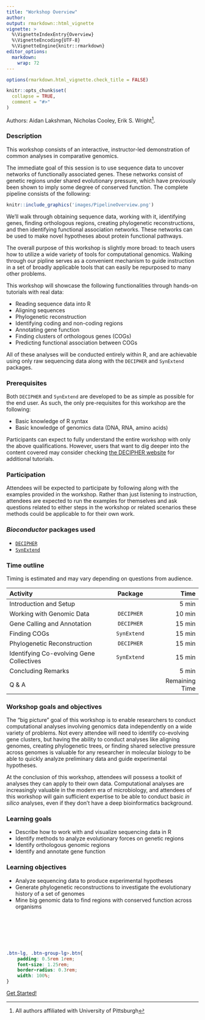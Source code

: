 ```yaml
---
title: "Workshop Overview"
author:
output: rmarkdown::html_vignette
vignette: >
  %\VignetteIndexEntry{Overview}
  %\VignetteEncoding{UTF-8}
  %\VignetteEngine{knitr::rmarkdown}
editor_options: 
  markdown: 
    wrap: 72
---
```

```r
options(rmarkdown.html_vignette.check_title = FALSE)
```

```r
knitr::opts_chunk$set(
  collapse = TRUE,
  comment = "#>"
)
```
Authors: Aidan Lakshman, Nicholas Cooley, Erik S. Wright[^1].

[^1]: All authors affiliated with University of Pittsburgh

### Description

This workshop consists of an interactive, instructor-led demonstration of common
analyses in comparative genomics. 

The immediate goal of this session is to use sequence data to uncover networks of 
functionally associated genes. These networks consist of genetic regions under 
shared evolutionary pressure, which have previously been shown to imply some 
degree of conserved function. The complete pipeline consists of the following:

```r
knitr::include_graphics('images/PipelineOverview.png')
```

We'll walk through obtaining sequence data, working with it, identifying genes,
finding orthologous regions, creating phylogenetic reconstructions, and then
identifying functional association networks. These networks can be used to make
novel hypotheses about protein functional pathways.

The overall purpose of this workshop is slightly more broad: to teach 
users how to utilize a wide variety of tools for computational genomics. Walking
through our pipline serves as a convenient mechanism to guide instruction in a set
of broadly applicable tools that can easily be repurposed to many other problems.

This workshop will showcase the following functionalities through hands-on tutorials
with real data:

- Reading sequence data into R
- Aligning sequences
- Phylogenetic reconstruction
- Identifying coding and non-coding regions
- Annotating gene function
- Finding clusters of orthologous genes (COGs)
- Predicting functional association between COGs

All of these analyses will be conducted entirely within R, and are achievable using
only raw sequencing data along with the `DECIPHER` and `SynExtend` packages.

### Prerequisites

Both `DECIPHER` and `SynExtend` are developed to be as simple as possible for the 
end user. As such, the only pre-requisites for this workshop are the following:

-   Basic knowledge of R syntax
-   Basic knowledge of genomics data (DNA, RNA, amino acids)

Participants can expect to fully understand the entire workshop with only the above
qualifications. However, users that want to dig deeper into the content covered
may consider checking [the DECIPHER website](http://www2.decipher.codes/) for
additional tutorials.

### Participation

Attendees will be expected to participate by following along with the examples 
provided in the workshop. Rather than just listening to instruction, attendees
are expected to run the examples for themselves and ask questions related to either
steps in the workshop or related scenarios these methods could be applicable to
for their own work.

### *Bioconductor* packages used

-   [`DECIPHER`](http://bioconductor.org/packages/release/bioc/html/DECIPHER.html)
-   [`SynExtend`](http://bioconductor.org/packages/release/bioc/html/SynExtend.html)

### Time outline

Timing is estimated and may vary depending on questions from audience.

| Activity                                 |  Package  |        Time        |
|:-----------------------------------------|:---------:|-------------------:|
| Introduction and Setup                   |           |            5 min   |
| Working with Genomic Data                | `DECIPHER`|           10 min   |
| Gene Calling and Annotation              | `DECIPHER`|           15 min   |
| Finding COGs                             |`SynExtend`|           15 min   |
| Phylogenetic Reconstruction              | `DECIPHER`|           15 min   |
| Identifying Co-evolving Gene Collectives |`SynExtend`|           15 min   |
| Concluding Remarks                       |           |            5 min   |
| Q & A                                    |           |   Remaining Time   |

### Workshop goals and objectives

The "big picture" goal of this workshop is to enable researchers to conduct
computational analyses involving genomics data independently on a wide variety
of problems. Not every attendee will need to identify co-evolving gene clusters,
but having the ability to conduct analyses like aligning genomes, creating 
phylogenetic trees, or finding shared selective pressure across genomes is 
valuable for any researcher in molecular biology to be able to quickly analyze
preliminary data and guide experimental hypotheses.

At the conclusion of this workshop, attendees will possess a toolkit of analyses
they can apply to their own data. Computational analyses are increasingly valuable
in the modern era of microbiology, and attendees of this workshop will gain 
sufficient expertise to be able to conduct basic *in silico* analyses, 
even if they don't have a deep bioinformatics background.

### Learning goals

-   Describe how to work with and visualize sequencing data in R 
-   Identify methods to analyze evolutionary forces on genetic regions
-   Identify orthologous genomic regions
-   Identify and annotate gene function

### Learning objectives

-   Analyze sequencing data to produce experimental hypotheses
-   Generate phylogenetic reconstructions to investigate the evolutionary history
    of a set of genomes
-   Mine big genomic data to find regions with conserved function across organisms

&nbsp;

&nbsp;

&nbsp;

```css
.btn-lg, .btn-group-lg>.btn{
    padding: 0.5rem 1rem;
    font-size: 1.25rem;
    border-radius: 0.3rem;
    width: 100%;
}
```
<div class="d-grid gap-2">
  <a href='https://www.ahl27.com/CompGenomicsBioc2022/articles/Setup.html' class="btn btn-lg btn-primary" type="button">Get Started!</a>
</div>
